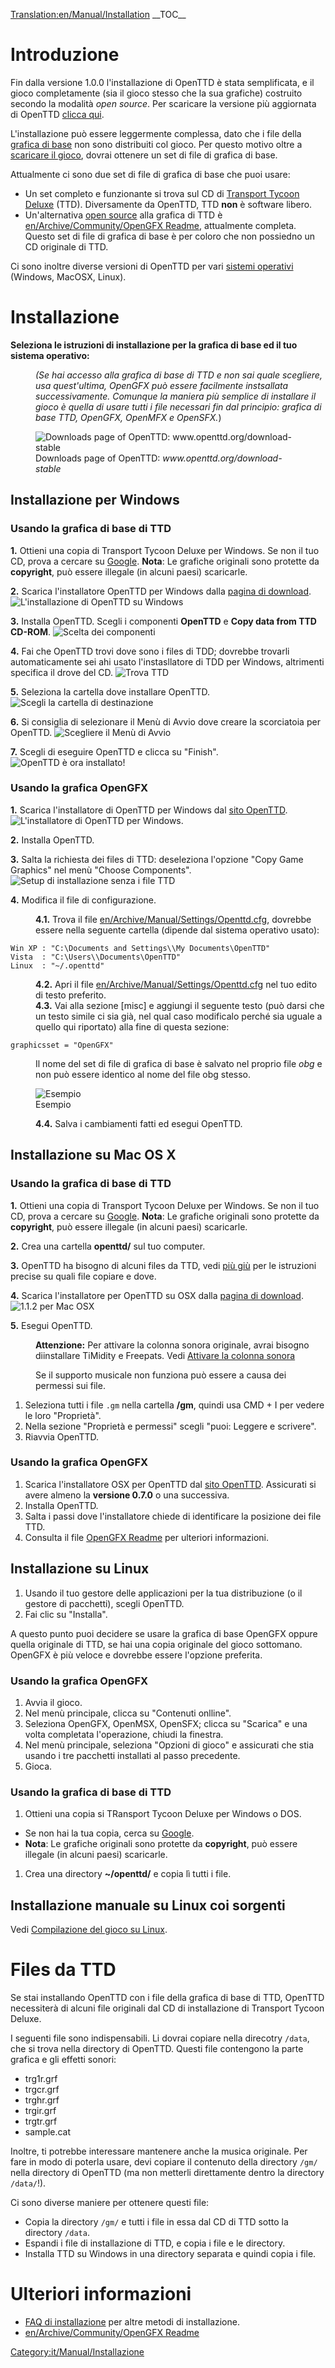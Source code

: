 [[Translation:en/Manual/Installation]]
{{it/Manual/Traduzione|en/Manual/Installation|85}}
{{it/Manual/Indice dei contenuti}}
__TOC__

=Introduzione=
Fin dalla versione 1.0.0 l'installazione di OpenTTD è stata semplificata, e il gioco completamente (sia il gioco stesso che la sua grafiche) costruito secondo la modalità ''open source''. Per scaricare la versione più aggiornata di OpenTTD [http://www.openttd.org/download-stable clicca qui].

L'installazione può essere leggermente complessa, dato che i file della [[en/Archive/Community/Base graphics|grafica di base]] non sono distribuiti col gioco. Per questo motivo oltre a [http://www.openttd.org/ scaricare il gioco], dovrai ottenere un set di file di grafica di base.

Attualmente ci sono due set di file di grafica di base che puoi usare:
* Un set completo e funzionante si trova sul CD di [http://en.wikipedia.org/wiki/Transport_Tycoon Transport Tycoon Deluxe] (TTD). Diversamente da OpenTTD, TTD '''non''' è software libero.
* Un'alternativa [http://en.wikipedia.org/wiki/Open_source open source] alla grafica di TTD è [[en/Archive/Community/OpenGFX Readme]], attualmente completa. Questo set di file di grafica di base è per coloro che non possiedno un CD originale di TTD.

Ci sono inoltre diverse versioni di OpenTTD per vari [[en/Archive/Compilation and Ports/Operating system|sistemi operativi]] (Windows, MacOSX, Linux).

= Installazione =
'''Seleziona le istruzioni di installazione per la grafica di base ed il tuo sistema operativo:'''
:<p style="font-size: 90%">''(Se hai accesso alla grafica di base di TTD e non sai quale scegliere, usa quest'ultima, OpenGFX può essere facilmente instsallata successivamente. Comunque la maniera più semplice di installare il gioco è quella di usare tutti i file necessari fin dal principio: grafica di base TTD, OpenGFX, OpenMFX e OpenSFX.'')</p>

[[File:en/Manual/Installation 1a.png|frame|center|Downloads page of OpenTTD: ''www.openttd.org/download-stable'']]

== Installazione per Windows ==
===Usando la grafica di base di TTD===
'''1.''' Ottieni una copia di Transport Tycoon Deluxe per Windows. Se non il tuo CD, prova a cercare su [http://www.google.com/search?q=transport+tycoon+deluxe Google]. '''Nota''': Le grafiche originali sono protette da '''copyright''', può essere illegale (in alcuni paesi) scaricarle.

'''2.''' Scarica l'installatore OpenTTD per Windows dalla [http://www.openttd.org/download-stable pagina di download].
[[File:en/Manual/Installation 1b.png|frame|center|L'installazione di OpenTTD su Windows]]

'''3.''' Installa OpenTTD. Scegli i componenti '''OpenTTD''' e '''Copy data from TTD CD-ROM'''.
[[File:en/Manual/Installation 2.png|frame|center|Scelta dei componenti]]

'''4.''' Fai che OpenTTD trovi dove sono i files di TDD; dovrebbe trovarli automaticamente sei ahi usato l'instasllatore di TDD per Windows, altrimenti specifica il drove del CD.
[[File:en/Manual/Installation 3.png|frame|center|Trova TTD]]

'''5.''' Seleziona la cartella dove installare OpenTTD.
[[File:en/Manual/Installation 4.png|frame|center|Scegli la cartella di destinazione]]

'''6.''' Si consiglia di selezionare il Menù di Avvio dove creare la scorciatoia per OpenTTD.
[[File:en/Manual/Installation 5.png|frame|center|Scegliere il Menù di Avvio]]

'''7.''' Scegli di eseguire OpenTTD e clicca su "Finish".
[[File:en/Manual/Installation 6.png|frame|center|OpenTTD è ora installato!]]

===Usando la grafica OpenGFX===
'''1.''' Scarica l'installatore di OpenTTD per Windows dal [http://www.openttd.org/ sito OpenTTD].
[[File:en/Manual/Installation 1b.png|frame|center|L'installatore di OpenTTD per Windows.]]

'''2.''' Installa OpenTTD.

'''3.''' Salta la richiesta dei files di TTD: deseleziona l'opzione "Copy Game Graphics" nel menù "Choose Components".
[[File:en/Manual/Installation 2 gfx.png|frame|center|Setup di installazione senza i file TTD]]

'''4.''' Modifica il file di configurazione.
:'''4.1.''' Trova il file [[en/Archive/Manual/Settings/Openttd.cfg]], dovrebbe essere nella seguente cartella (dipende dal sistema operativo usato):
 Win XP : "C:\Documents and Settings\<username>\My Documents\OpenTTD"
 Vista  : "C:\Users\<username>\Documents\OpenTTD"
 Linux  : "~/.openttd"
:'''4.2.''' Apri il file [[en/Archive/Manual/Settings/Openttd.cfg]] nel tuo edito di testo preferito.
:'''4.3.''' Vai alla sezione [misc] e aggiungi il seguente testo (può darsi che un testo simile ci sia già, nel qual caso modificalo perché sia uguale a quello qui riportato) alla fine di questa sezione:
 graphicsset = "OpenGFX"
: Il nome del set di file di grafica di base è salvato nel proprio file ''obg'' e non può essere identico al nome del file obg stesso.
[[File:en/Manual/Installation 9 grx manual configuration cfg.png|frame|center|Esempio]]
:'''4.4.''' Salva i cambiamenti fatti ed esegui OpenTTD.

== Installazione su Mac OS X ==
{{it/Manual/Nota| 1=Non ci sono file binari per Mac OS X per le versioni 1.0.x. Comunque il supporto è ripreso per le versioni 1.1.x, scarica la più recente versione '''ufficiale''' dei file binari di test (attualmente 1.1.0 beta5) per essere sicuro che gli ultimi bachi siano stati trovati e corretti.}}

===Usando la grafica di base di TTD===
'''1.''' Ottieni una copia di Transport Tycoon Deluxe per Windows. Se non il tuo CD, prova a cercare su [http://www.google.com/search?q=transport+tycoon+deluxe Google]. '''Nota''': Le grafiche originali sono protette da '''copyright''', può essere illegale (in alcuni paesi) scaricarle.

'''2.''' Crea una cartella '''openttd/''' sul tuo computer.

'''3.''' OpenTTD ha bisogno di alcuni files da TTD, vedi [[#files-da-ttd|più giù]] per le istruzioni precise su quali file copiare e dove.

'''4.''' Scarica l'installatore per OpenTTD su OSX dalla [http://www.openttd.org/download-stable pagina di download].
[[File:en/Manual/Installation 1b osx.png|frame|center|1.1.2 per Mac OSX]]

'''5.''' Esegui OpenTTD.

:'''Attenzione:''' Per attivare la colonna sonora originale, avrai bisogno diinstallare TiMidity e Freepats. Vedi [[en/Archive/Compilation and Ports/Compiling on GNU∕Linux and *BSD#playing-the-soundtrack|Attivare la colonna sonora]] 

:Se il supporto musicale non funziona può essere a causa dei permessi sui file.
# Seleziona tutti i file <code>.gm</code> nella cartella '''/gm''', quindi usa CMD + I per vedere le loro "Proprietà".
# Nella sezione "Proprietà e permessi" scegli "puoi: Leggere e scrivere".
# Riavvia OpenTTD.

===Usando la grafica OpenGFX===
# Scarica l'installatore OSX per OpenTTD dal [http://www.openttd.org/ sito OpenTTD]. Assicurati si avere almeno la '''versione 0.7.0''' o una successiva.
# Installa OpenTTD.
# Salta i passi dove l'installatore chiede di identificare la posizione dei file TTD.
# Consulta il file [[en/Archive/Community/OpenGFX Readme#manually-installing-opengfx|OpenGFX Readme]] per ulteriori informazioni.

== Installazione su Linux ==

# Usando il tuo gestore delle applicazioni per la tua distribuzione (o il gestore di pacchetti), scegli OpenTTD.
# Fai clic su "Installa".

A questo punto puoi decidere se usare la grafica di base OpenGFX oppure quella originale di TTD, se hai una copia originale del gioco sottomano.
OpenGFX è più veloce e dovrebbe essere l'opzione preferita.

===Usando la grafica OpenGFX===
# Avvia il gioco.
# Nel menù principale, clicca su "Contenuti onlline".
# Seleziona OpenGFX, OpenMSX, OpenSFX; clicca su "Scarica" e una volta completata l'operazione, chiudi la finestra.
# Nel menù principale, seleziona "Opzioni di gioco" e assicurati che stia usando i tre pacchetti installati al passo precedente.
# Gioca.

===Usando la grafica di base di TTD===
# Ottieni una copia si TRansport Tycoon Deluxe per Windows o DOS.
* Se non hai la tua copia, cerca su [http://www.google.com/search?q=transport+tycoon+deluxe Google].
* '''Nota''': Le grafiche originali sono protette da '''copyright''', può essere illegale (in alcuni paesi) scaricarle.
# Crea una directory '''~/openttd/''' e copia lì tutti i file.

== Installazione manuale su Linux coi sorgenti ==
Vedi [[en/Archive/Compilation and Ports/Compiling on GNU∕Linux and *BSD|Compilazione del gioco su Linux]].

= Files da TTD=
Se stai installando OpenTTD con i file della grafica di base di TTD, OpenTTD necessiterà di alcuni file originali dal CD di installazione di Transport Tycoon Deluxe.

I seguenti file sono indispensabili. Li dovrai copiare nella direcotry <code>/data</code>, che si trova nella directory di OpenTTD. Questi file contengono la parte grafica e gli effetti sonori:
* trg1r.grf
* trgcr.grf
* trghr.grf
* trgir.grf
* trgtr.grf
* sample.cat

Inoltre, ti potrebbe interessare mantenere anche la musica originale. Per fare in modo di poterla usare, devi copiare il contenuto della directory <code>/gm/</code> nella directory di OpenTTD (ma non metterli direttamente dentro la directory <code>/data/</code>!).

Ci sono diverse maniere per ottenere questi file:
* Copia la directory <code>/gm/</code> e tutti i file in essa dal CD di TTD sotto la directory <code>/data</code>.
* Espandi i file di installazione di TTD, e copia i file e le directory.
* Installa TTD su Windows in una directory separata e quindi copia i file.

= Ulteriori informazioni =
* [[en/Archive/Manual/Installation FAQ|FAQ di installazione]] per altre metodi di installazione.
* [[en/Archive/Community/OpenGFX Readme]]

[[Category:it/Manual/Installazione]]